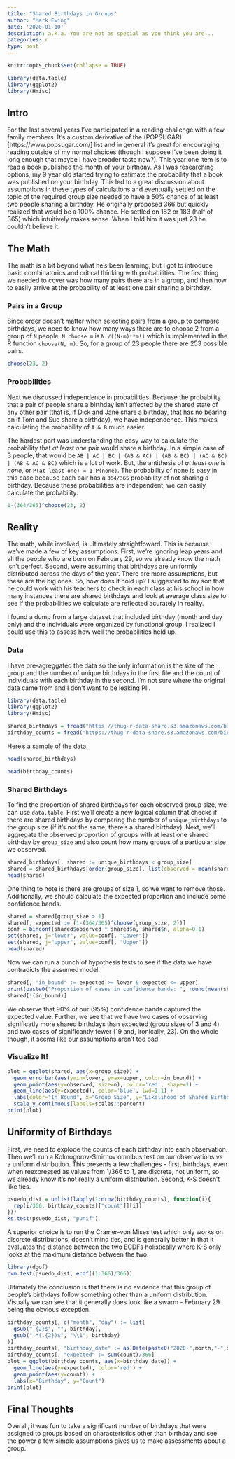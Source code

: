 ```yaml
---
title: "Shared Birthdays in Groups"
author: "Mark Ewing"
date: '2020-01-10'
description: a.k.a. You are not as special as you think you are...
categories: r
type: post
---
```


```r
knitr::opts_chunk$set(collapse = TRUE)
```

```r
library(data.table)
library(ggplot2)
library(Hmisc)
```

## Intro

For the last several years I've participated in a reading challenge with a few family members. It's a custom derivative of the (POPSUGAR)[https://www.popsugar.com/] list and in general it's great for encouraging reading outside of my normal choices (though I suppose I've been doing it long enough that maybe I have broader taste now?). This year one item is to read a book published the month of your birthday. As I was researching options, my 9 year old started trying to estimate the probability that a book was published *on* your birthday. This led to a great discussion about assumptions in these types of calculations and eventually settled on the topic of the required group size needed to have a 50% chance of at least two people sharing a birthday. He originally proposed 366 but quickly realized that would be a 100% chance. He settled on 182 or 183 (half of 365) which intuitively makes sense. When I told him it was just 23 he couldn't believe it.

## The Math

The math is a bit beyond what he's been learning, but I got to introduce basic combinatorics and critical thinking with probabilities. The first thing we needed to cover was how many pairs there are in a group, and then how to easily arrive at the probability of at least one pair sharing a birthday.

### Pairs in a Group

Since order doesn't matter when selecting pairs from a group to compare birthdays, we need to know how many ways there are to choose 2 from a group of `N` people. `N choose m` is `N!/((N-m)!*m!)` which is implemented in the R function `choose(N, m)`. So, for a group of 23 people there are 253 possible pairs.

```r
choose(23, 2)
```

### Probabilities

Next we discussed independence in probabilities. Because the probability that a pair of people share a birthday isn't affected by the shared state of any other pair (that is, if Dick and Jane share a birthday, that has no bearing on if Tom and Sue share a birthday), we have independence. This makes calculating the probability of `A & B` much easier.

The hardest part was understanding the easy way to calculate the probability that *at least one* pair would share a birthday. In a simple case of 3 people, that would be `AB | AC | BC | (AB & AC) | (AB & BC) | (AC & BC) | (AB & AC & BC)` which is a lot of work. But, the antithesis of *at least one* is *none*, or `P(at least one) = 1-P(none)`. The probability of none is easy in this case because each pair has a `364/365` probability of not sharing a birthday. Because these probabilities are independent, we can easily calculate the probability.

```r
1-(364/365)^choose(23, 2)
```

## Reality

The math, while involved, is ultimately straightfoward. This is because we've made a few of key assumptions. First, we're ignoring leap years and all the people who are born on February 29, so we already know the math isn't perfect. Second, we're assuming that birthdays are uniformly distributed across the days of the year. There are more assumptions, but these are the big ones. So, how does it hold up? I suggested to my son that he could work with his teachers to check in each class at his school in how many instances there are shared birthdays and look at average class size to see if the probabilities we calculate are reflected acurately in reality.

I found a dump from a large dataset that included birthday (month and day only) and the individuals were organized by functional group. I realized I could use this to assess how well the probabilities held up.

### Data

I have pre-agreggated the data so the only information is the size of the group and the number of unique birthdays in the first file and the count of individuals with each birthday in the second. I'm not sure where the original data came from and I don't want to be leaking PII.

```r
library(data.table)
library(ggplot2)
library(Hmisc)

shared_birthdays = fread("https://thug-r-data-share.s3.amazonaws.com/birthday_data.txt")
birthday_counts = fread("https://thug-r-data-share.s3.amazonaws.com/birthday_data_dist.txt")
```

Here's a sample of the data.

```r
head(shared_birthdays)
```

```r
head(birthday_counts)
```

### Shared Birthdays

To find the proportion of shared birthdays for each observed group size, we can use `data.table`. First we'll create a new logical column that checks if there are shared birthdays by comparing the number of `unique_birthdays` to the group size (if it's not the same, there's a shared birthday). Next, we'll aggregate the observed proportion of groups with at least one shared birthday by `group_size` and also count how many groups of a particular size we observed.

```r
shared_birthdays[, shared := unique_birthdays < group_size]
shared = shared_birthdays[order(group_size), list(observed = mean(shared), n = .N), by=group_size]
head(shared)
```

One thing to note is there are groups of size 1, so we want to remove those. Additionally, we should calculate the expected proportion and include some confidence bands.

```r
shared = shared[group_size > 1]
shared[, expected := (1-(364/365)^choose(group_size, 2))]
conf = binconf(shared$observed * shared$n, shared$n, alpha=0.1)
set(shared, j="lower", value=conf[, "Lower"])
set(shared, j="upper", value=conf[, "Upper"])
head(shared)
```

Now we can run a bunch of hypothesis tests to see if the data we have contradicts the assumed model.

```r
shared[, "in_bound" := expected >= lower & expected <= upper]
print(paste0("Proportion of cases in confidence bands: ", round(mean(shared$in_bound), 3)))
shared[!(in_bound)]
```

We observe that 90% of our (95%) confidence bands captured the expected value. Further, we see that we have two cases of observing significatly more shared birthdays than expected (group sizes of 3 and 4) and two cases of significantly fewer (19 and, ironically, 23). On the whole though, it seems like our assumptions aren't too bad.

### Visualize It!

```r
plot = ggplot(shared, aes(x=group_size)) +
  geom_errorbar(aes(ymin=lower, ymax=upper, color=in_bound)) +
  geom_point(aes(y=observed, size=n), color='red', shape=1) +
  geom_line(aes(y=expected), color='blue', lwd=1.1) +
  labs(color="In Bound", x="Group Size", y="Likelihood of Shared Birthday", size="Number of Groups") +
  scale_y_continuous(labels=scales::percent)
print(plot)
```

## Uniformity of Birthdays

First, we need to explode the counts of each birthday into each observation. Then we'll run a Kolmogorov-Smirnov omnibus test on our observations vs a uniform distribution. This presents a few challenges - first, birthdays, even when reexpressed as values from 1/366 to 1, are discrete, not uniform, so we already know it's not really a uniform distribution. Second, K-S doesn't like ties.

```r
psuedo_dist = unlist(lapply(1:nrow(birthday_counts), function(i){
  rep(i/366, birthday_counts[["count"]][i])
}))
ks.test(psuedo_dist, "punif")
```

A superior choice is to run the Cramer-von Mises test which only works on discrete distributions, doesn't mind ties, and is generally better in that it evaluates the distance between the two ECDFs holistically where K-S only looks at the maximum distance between the two.

```r
library(dgof)
cvm.test(psuedo_dist, ecdf((1:366)/366))
```

Ultimately the conclusion is that there is no evidence that this group of people's birthdays follow something other than a uniform distribution. Visually we can see that it generally does look like a swarm - February 29 being the obvious exception.

```r
birthday_counts[, c("month", "day") := list(
  gsub(".{2}$", "", birthday),
  gsub(".*(.{2})$", "\\1", birthday)
)]
birthday_counts[, "birthday_date" := as.Date(paste0("2020-",month,"-",day))]
birthday_counts[, "expected" := sum(count)/366]
plot = ggplot(birthday_counts, aes(x=birthday_date)) + 
  geom_line(aes(y=expected), color='red') +
  geom_point(aes(y=count)) +
  labs(x="Birthday", y="Count")
print(plot)
```


## Final Thoughts

Overall, it was fun to take a significant number of birthdays that were assigned to groups based on characteristics other than birthday and see the power a few simple assumptions gives us to make assessments about a group.
